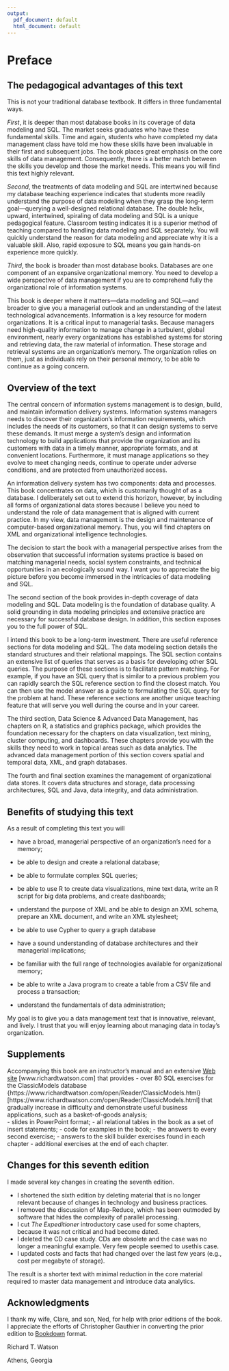 ```yaml
---
output:
  pdf_document: default
  html_document: default
---
```

# Preface {.unnumbered}

## The pedagogical advantages of this text {.unnumbered}

This is not your traditional database textbook. It differs in three
fundamental ways.

*First*, it is deeper than most database books in its coverage of data
modeling and SQL. The market seeks graduates who have these fundamental
skills. Time and again, students who have completed my data management
class have told me how these skills have been invaluable in their first
and subsequent jobs. The book places great emphasis on the
core skills of data management. Consequently, there is a
better match between the skills you develop and those the market
needs. This means you will find this text highly relevant.

*Second*, the treatments of data modeling and SQL are intertwined
because my database teaching experience indicates that students more
readily understand the purpose of data modeling when they grasp the
long-term goal---querying a well-designed relational database. The
double helix, upward, intertwined, spiraling of data modeling and SQL is
a unique pedagogical feature. Classroom testing indicates it is a
superior method of teaching compared to handling data modeling and SQL
separately. You will quickly understand the reason for data modeling and
appreciate why it is a valuable skill. Also, rapid exposure to SQL means
you gain hands-on experience more quickly.

*Third*, the book is broader than most database books. Databases are one
component of an expansive organizational memory. You need to develop a wide perspective of data management if you are to comprehend fully the organizational role of information
systems.

This book is deeper where it matters---data modeling and
SQL---and broader to give you a managerial outlook and an
understanding of the latest technological advancements. Information is a
key resource for modern organizations. It is a critical input to
managerial tasks. Because managers need high-quality information to
manage change in a turbulent, global environment, nearly every organizations
has established systems for storing and retrieving data, the raw
material of information. These storage and retrieval systems are an
organization's memory. The organization relies on them, just as
individuals rely on their personal memory, to be able to continue as a
going concern.

## Overview of the text {.unnumbered}

The central concern of information systems management is to design,
build, and maintain information delivery systems. Information systems
managers needs to discover their organization's information
requirements, which includes the needs of its customers, so that it can
design systems to serve these demands. It must merge a system's design
and information technology to build applications that provide the
organization and its customers with data in a timely manner, appropriate
formats, and at convenient locations. Furthermore, it must manage
applications so they evolve to meet changing needs, continue to operate
under adverse conditions, and are protected from unauthorized access.

An information delivery system has two components: data and processes.
This book concentrates on data, which is customarily thought of as a
database. I deliberately set out to extend this horizon, however, by
including all forms of organizational data stores because I believe
you need to understand the role of data management that is aligned
with current practice. In my view, data management is the design and
maintenance of computer-based organizational memory. Thus, you will find
chapters on XML and organizational intelligence technologies.

The decision to start the book with a managerial perspective arises from
the observation that successful information systems practice is based on
matching managerial needs, social system constraints, and technical
opportunities in an ecologically sound way. I want you to appreciate
the big picture before you become immersed in the intricacies of data
modeling and SQL.

The second section of the book provides in-depth coverage of data
modeling and SQL. Data modeling is the foundation of database quality. A
solid grounding in data modeling principles and extensive practice are
necessary for successful database design. In addition, this section
exposes you to the full power of SQL.

I intend this book to be a long-term investment. There are useful
reference sections for data modeling and SQL. The data modeling section
details the standard structures and their relational mappings. The SQL
section contains an extensive list of queries that serves as a basis for
developing other SQL queries. The purpose of these sections is to
facilitate pattern matching. For example, if you have an SQL query
that is similar to a previous problem you can rapidly search the SQL
reference section to find the closest match. You can then use
the model answer as a guide to formulating the SQL query for the problem
at hand. These reference sections are another unique teaching feature
that will serve you well during the course and in your career.

The third section, Data Science & Advanced Data Management, has chapters on R, a statistics and graphics package,
which provides the foundation necessary for the chapters on data
visualization, text mining, cluster computing, and dashboards. These
chapters provide you with the skills they need to work in
topical areas such as data analytics. The  advanced data management portion of this section covers spatial and temporal data, XML, and graph databases.

The fourth and final section examines the management of organizational
data stores. It covers data structures and storage, data processing
architectures, SQL and Java, data integrity, and data administration.

## Benefits of studying this text {.unnumbered}

As a result of completing this text you will

-   have a broad, managerial perspective of an organization's need for a
    memory;

-   be able to design and create a relational database;

-   be able to formulate complex SQL queries;

-   be able to use R to create data visualizations, mine text data,
    write an R script for big data problems, and create dashboards;

-   understand the purpose of XML and be able to design an XML schema,
    prepare an XML document, and write an XML stylesheet;

-   be able to use Cypher to query a graph database

-   have a sound understanding of database architectures and their
    managerial implications;

-   be familiar with the full range of technologies available for
    organizational memory;

-   be able to write a Java program to create a table from a CSV file
    and process a transaction;

-   understand the fundamentals of data administration;

My goal is to give you a data management text that is innovative,
relevant, and lively. I trust that you will enjoy learning about
managing data in today's organization.

## Supplements {.unnumbered}

Accompanying this book are an instructor's manual and an extensive [Web
site](https://www.richardtwatson.com/open/) [www.richardtwatson.com] that provides
-   over 80 SQL exercises for the ClassicModels database  {https://www.richardtwatson.com/open/Reader/ClassicModels.html}  [https://www.richardtwatson.com/open/Reader/ClassicModels.html] that gradually increase in difficulty and demonstrate useful business applications, such as a basket-of-goods analysis;  
-   slides in PowerPoint format;
-   all relational tables in the book as a set of insert statements;
-   code for examples in the book;
-   the answers to every second exercise;
-   answers to the skill builder exercises found in each chapter
-   additional exercises at the end of each chapter.

## Changes for this seventh edition {.unnumbered}

I made several key changes in creating the seventh edition.

-  I shortened the sixth edition by deleting material that is no longer relevant because of changes in technology and business practices. 
-  I removed the discussion of Map-Reduce, which has been outmoded by software that hides the complexity of parallel processing.
-  I cut *The Expeditioner* introductory case used for some chapters, because it was not critical and had become dated.
-  I deleted the CD case study. CDs are obsolete and the case was no longer a meaningful example. Very few people seemed to usethis case. 
-  I updated costs and facts that had changed over the last few years (e.g., cost per megabyte of storage).

The result is a shorter text with minimal reduction in the core material required to master data management and introduce data analytics.


## Acknowledgments {.unnumbered}

I thank my wife, Clare, and son, Ned, for help with prior editions of
the book. I appreciate the efforts of Christopher Gauthier in converting
the prior edition to [Bookdown](https://bookdown.org) format.

Richard T. Watson

Athens, Georgia

\newpage
\setcounter{tocdepth}{2}
\tableofcontents
\newpage
